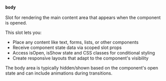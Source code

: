 ### `body`

Slot for rendering the main content area that appears when the component is opened.

This slot lets you:
- Place any content like text, forms, lists, or other components
- Receive component state data via scoped slot props
- Access isOpen, isShow state and CSS classes for conditional styling
- Create responsive layouts that adapt to the component's visibility

The body area is typically hidden/shown based on the component's open state and can include animations during transitions.
